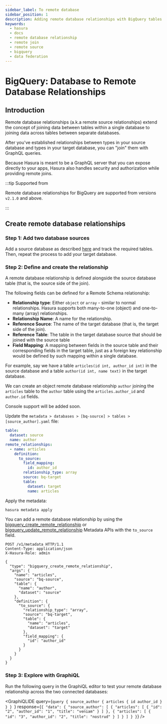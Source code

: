 ```yaml
---
sidebar_label: To remote database
sidebar_position: 1
description: Adding remote database relationships with BigQuery tables in Hasura
keywords:
  - hasura
  - docs
  - remote database relationship
  - remote join
  - remote source
  - bigquery
  - data federation
---
```



# BigQuery: Database to Remote Database Relationships

## Introduction

Remote database relationships (a.k.a remote source relationships) extend the concept of joining data between tables
within a single database to joining data across tables between separate databases.

After you've established relationships between types in your source database and types in your target database, you can
"join" them with GraphQL queries.

Because Hasura is meant to be a GraphQL server that you can expose directly to your apps, Hasura also handles security
and authorization while providing remote joins.

:::tip Supported from

Remote database relationships for BigQuery are supported from versions `v2.1.0` and above.

:::

## Create remote database relationships

### Step 1: Add two database sources

Add a source database as described [here](/databases/overview.mdx) and track the required tables. Then, repeat
the process to add your target database.

### Step 2: Define and create the relationship

A remote database relationship is defined alongside the source database table (that is, the source side of the join).

The following fields can be defined for a Remote Schema relationship:

- **Relationship type**: Either `object` or `array` - similar to normal relationships. Hasura supports both many-to-one
  (object) and one-to-many (array) relationships.
- **Relationship Name**: A name for the relationship.
- **Reference Source**: The name of the target database (that is, the target side of the join).
- **Reference Table**: The table in the target database source that should be joined with the source table
- **Field Mapping**: A mapping between fields in the source table and their corresponding fields in the target table,
  just as a foreign key relationship would be defined by such mapping within a single database.

For example, say we have a table `articles(id int, author_id int)` in the source database and a table
`author(id int, name text)` in the target database.

We can create an object remote database relationship `author` joining the `articles` table to the `author` table using
the `articles.author_id` and `author.id` fields.

<Tabs groupId="user-preference" className="api-tabs">
<TabItem value="console" label="Console">

Console support will be added soon.

<!-- TODO: verify remote source relationships in the Console https://github.com/hasura/graphql-engine-mono/issues/4981

Head to the `Data > [database] > [articles] > Relationships` tab. Under the `Remote Database Relationships` section,
select `Add a remote database relationship`.
<Thumbnail
  src='/img/databases/postgres/schema/create-remote-source-relationship.png'
  alt='Create remote database relationships'
/>

Hit `Save`.
 -->

</TabItem>
<TabItem value="cli" label="CLI">

Update the `metadata > databases > [bq-source] > tables > [source_author].yaml` file:

```yaml {4-14}
table:
  dataset: source
  name: author
remote_relationships:
  - name: articles
    definition:
      to_source:
        field_mapping:
          id: author_id
        relationship_type: array
        source: bq-target
        table:
          dataset: target
          name: articles
```

Apply the metadata:

```bash
hasura metadata apply
```

</TabItem>
<TabItem value="api" label="API">

You can add a remote database relationship by using the
[bigquery_create_remote_relationship](/api-reference/metadata-api/remote-relationships.mdx#metadata-bigquery-create-remote-relationship)
or
[bigquery_update_remote_relationship](/api-reference/metadata-api/remote-relationships.mdx#metadata-bigquery-update-remote-relationship)
Metadata APIs with the `to_source` field.

```http
POST /v1/metadata HTTP/1.1
Content-Type: application/json
X-Hasura-Role: admin

{
  "type": "bigquery_create_remote_relationship",
  "args": {
    "name": "articles",
    "source": "bq-source",
    "table": {
      "name": "author",
      "dataset": "source"
    },
    "definition": {
      "to_source": {
        "relationship_type": "array",
        "source": "bq-target",
        "table": {
          "name": "articles",
          "dataset": "target"
        },
        "field_mapping": {
          "id": "author_id"
        }
      }
    }
  }
}

```

</TabItem>
</Tabs>

### Step 3: Explore with GraphiQL

Run the following query in the GraphiQL editor to test your remote database relationship across the two connected
databases:

<GraphiQLIDE
  query={`query {
  source_author {
    articles {
      id
      author_id
    }
  }
}
`}
  response={`{
  "data": {
    "source_author": [
      {
        "articles": [
          {
            "id": "2",
            "author_id": "1",
            "title": "veniam"
          }
        ]
      },
      {
        "articles": [
          {
            "id": "3",
            "author_id": "2",
            "title": "nostrud"
          }
        ]
      }
    ]
  }
}`}
/>

